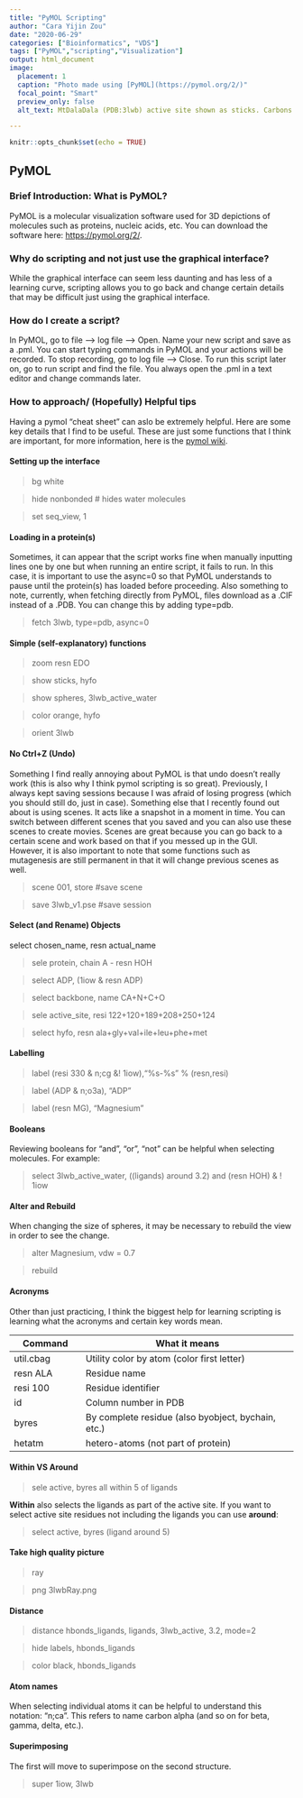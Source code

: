```yaml
---
title: "PyMOL Scripting"
author: "Cara Yijin Zou"
date: "2020-06-29"
categories: ["Bioinformatics", "VDS"]
tags: ["PyMOL","scripting","Visualization"]
output: html_document
image:
  placement: 1
  caption: "Photo made using [PyMOL](https://pymol.org/2/)"
  focal_point: "Smart"
  preview_only: false 
  alt_text: MtDalaDala (PDB:3lwb) active site shown as sticks. Carbons colored green. Ligands from PDB 1iow- Phosphinic_Acid as white, ADP as cyan. 

---
```


```r
knitr::opts_chunk$set(echo = TRUE)
```

## PyMOL
### Brief Introduction: What is PyMOL? 
PyMOL is a molecular visualization software used for 3D depictions of molecules such as proteins, nucleic acids, etc. You can download the software here: [https://pymol.org/2/](https://pymol.org/2/).

### Why do scripting and not just use the graphical interface? 
While the graphical interface can seem less daunting and has less of a learning curve, scripting allows you to go back and change certain details that may be difficult just using the graphical interface. 

### How do I create a script? 
In PyMOL, go to file --> log file --> Open. Name your new script and save as a .pml. You can start typing commands in PyMOL and your actions will be recorded. To stop recording, go to log file --> Close. To run this script later on, go to run script and find the file. You always open the .pml in a text editor and change commands later. 

### How to approach/ (Hopefully) Helpful tips 
Having a pymol "cheat sheet" can aslo be extremely helpful. Here are some key details that I find to be useful. These are just some functions that I think are important, for more information, here is the [pymol wiki](https://pymolwiki.org/).

#### Setting up the interface 
> bg white

> hide nonbonded  # hides water molecules

> set seq_view, 1

#### Loading in a protein(s)
Sometimes, it can appear that the script works fine when manually inputting lines one by one but when running an entire script, it fails to run. In this case, it is important to use the async=0 so that PyMOL understands to pause until the protein(s) has loaded before proceeding. Also something to note, currently, when fetching directly from PyMOL, files download as a .CIF instead of a .PDB. You can change this by adding type=pdb. 

> fetch 3lwb, type=pdb, async=0 

#### Simple (self-explanatory) functions 

> zoom resn EDO

> show sticks, hyfo

> show spheres, 3lwb_active_water

> color orange, hyfo

> orient 3lwb


#### No Ctrl+Z (Undo)

Something I find really annoying about PyMOL is that undo doesn't really work (this is also why I think pymol scripting is so great). Previously, I always kept saving sessions because I was afraid of losing progress (which you should still do, just in case). Something else that I recently found out about is using scenes. It acts like a snapshot in a moment in time. You can switch between different scenes that you saved and you can also use these scenes to create movies. Scenes are great because you can go back to a certain scene and work based on that if you messed up in the GUI. However, it is also important to note that some functions such as mutagenesis are still permanent in that it will change previous scenes as well. 

> scene 001, store   #save scene 

> save 3lwb_v1.pse  #save session

#### Select (and Rename) Objects
select chosen_name, resn actual_name 

> sele protein, chain A - resn HOH

> select ADP, (1iow &  resn ADP) 

> select backbone, name CA+N+C+O

> sele active_site, resi 122+120+189+208+250+124

> select hyfo, resn ala+gly+val+ile+leu+phe+met

#### Labelling 
> label (resi 330 & n;cg &! 1iow),"%s-%s" % (resn,resi)

> label (ADP & n;o3a), "ADP"

> label (resn MG), "Magnesium"

#### Booleans
Reviewing booleans for "and", "or", "not" can be helpful when selecting molecules. 
For example: 

> select 3lwb_active_water, ((ligands) around 3.2) and (resn HOH) & ! 1iow

#### Alter and Rebuild
When changing the size of spheres, it may be necessary to rebuild the view in order to see the change.

> alter Magnesium, vdw = 0.7

> rebuild

#### Acronyms
Other than just practicing, I think the biggest help for learning scripting is learning what the acronyms and certain key words mean.

| Command           | What it means                                       |
| ------------------| ----------------------------------------------------|
| util.cbag         | Utility color by atom (color first letter)          |
| resn ALA          | Residue name                                        |
| resi 100          | Residue identifier                                  |
| id                | Column number in PDB                                |
| byres             | By complete residue (also byobject, bychain, etc.)  |
| hetatm            | hetero-atoms (not part of protein)                  |

#### Within VS Around 
> sele active, byres all within 5 of ligands

**Within** also selects the ligands as part of the active site. If you want to select active site residues not including the ligands you can use **around**: 

> select active, byres (ligand around 5)

#### Take high quality picture
> ray

> png 3lwbRay.png 

#### Distance 
> distance hbonds_ligands, ligands, 3lwb_active, 3.2, mode=2

> hide labels, hbonds_ligands

> color black, hbonds_ligands

#### Atom names
When selecting individual atoms it can be helpful to understand this notation: "n;ca". 
This refers to name carbon alpha (and so on for beta, gamma, delta, etc.). 

#### Superimposing
The first will move to superimpose on the second structure. 

> super 1iow, 3lwb
